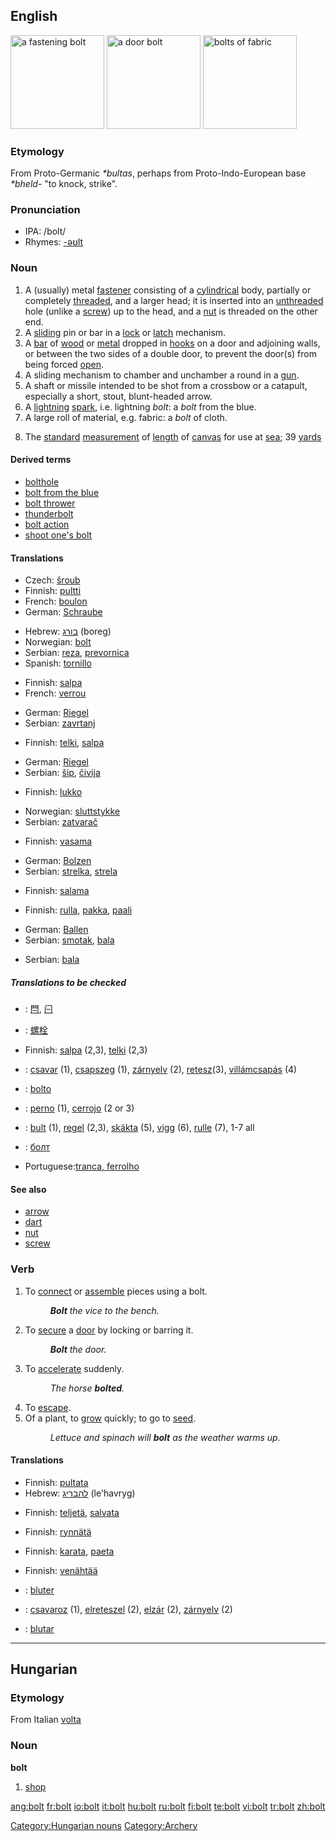 {{wikipedia}}
==English==
[[Image:Bolt-with-nut.jpg|thumb|right|150px|a fastening bolt]]
[[Image:Bolt_lock.jpg|thumb|right|150px|a door bolt]]
[[Image:Stoffballen2_fcm.jpg|thumb|right|150px|bolts of fabric]]
<!-- overlaps trans. table [[Image:Lightning3.jpg|thumb|right|150px|bolts of lightning]]-->

===Etymology===
From Proto-Germanic ''*bultas'', perhaps from Proto-Indo-European base ''*bheld-'' "to knock, strike".

===Pronunciation===
*IPA: /bolt/ {{audio|en-us-bolt.ogg|Audio (US)}}
*Rhymes: [[Rhymes:English:-əʊlt|-əʊlt]]

===Noun===
{{en-noun}}

# A (usually) metal [[fastener]] consisting of a [[cylindrical]] body, partially or completely [[threaded]], and a larger head; it is inserted into an [[unthreaded]] hole (unlike a [[screw]]) up to the head, and a [[nut]] is threaded on the other end.
# A [[slide|sliding]] pin or bar in a [[lock]] or [[latch]] mechanism.
# A [[bar]] of [[wood]] or [[metal]] dropped in [[hook]]s on a door and adjoining walls, or between the two sides of a double door, to prevent the door(s) from being forced [[open]].
# A sliding mechanism to chamber and unchamber a round in a [[gun]].
# A shaft or missile intended to be shot from a crossbow or a catapult, especially a short, stout, blunt-headed arrow.
# A [[lightning]] [[spark]], i.e. lightning ''bolt'': a ''bolt'' from the blue.
# A large roll of material, e.g. fabric: a ''bolt'' of cloth.
# {{nautical}} The [[standard]] [[measurement]] of [[length]] of [[canvas]] for use at [[sea]]; 39 [[yard]]s

====Derived terms====
*[[bolthole]]
*[[bolt from the blue]]
*[[bolt thrower]]
*[[thunderbolt]]
*[[bolt action]]
*[[shoot one's bolt]]

====Translations====
{{trans-top|metal fastener}}
*Czech: [[šroub]] {{m}}
*Finnish: [[pultti]]
*French: [[boulon]] {{m}}
*German: [[Schraube]] {{f}}
{{trans-mid}}
*Hebrew: [[בורג]] (boreg) {{m}}
*Norwegian: [[bolt]] {{m}}
*Serbian: [[reza]], [[prevornica]]
*Spanish: [[tornillo]] {{m}}
{{trans-bottom}}

{{trans-top|sliding pin or bar in a lock}}
*Finnish: [[salpa]]
*French: [[verrou]] {{m}}
{{trans-mid}}
*German: [[Riegel]] {{m}}
*Serbian: [[zavrtanj]]
{{trans-bottom}}

{{trans-top|bar to prevent a door from being forced open}}
*Finnish: [[telki]], [[salpa]]
{{trans-mid}}
*German: [[Riegel]] {{m}}
*Serbian: [[šip]], [[čivija]]
{{trans-bottom}}

{{trans-top|sliding mechanism to chamber and unchamber a round in a gun}}
*Finnish: [[lukko]]
{{trans-mid}}
*Norwegian: [[sluttstykke]] {{n}}
*Serbian: [[zatvarač]]
{{trans-bottom}}

{{trans-top|short, stout, blunt-headed arrow}}
*Finnish: [[vasama]]
{{trans-mid}}
*German: [[Bolzen]] {{m}}
*Serbian: [[strelka]], [[strela]]
{{trans-bottom}}

{{trans-top|lightning spark}}
*Finnish: [[salama]]
{{trans-mid}}
{{trans-bottom}}

{{trans-top|large roll of material}}
*Finnish: [[rulla]], [[pakka]], [[paali]]
{{trans-mid}}
*German: [[Ballen]] {{m}}
*Serbian: [[smotak]], [[bala]]
{{trans-bottom}}

{{trans-top|standard measure of length of canvas}}
*Serbian: [[bala]]
{{trans-mid}}
{{trans-bottom}}

=====Translations to be checked=====
{{checktrans}}
{{trans-top|Translations to be categorized}}
*{{ttbc|CJKV Characters}}: [[閂]], [[闩]]
*{{ttbc|Chinese}}: [[螺栓]]
*Finnish: [[salpa]] (2,3), [[telki]] (2,3)
*{{ttbc|Hungarian}}: [[csavar]] (1), [[csapszeg]] (1), [[zárnyelv]] (2), [[retesz]](3), [[villámcsapás]] (4)
{{trans-mid}}
*{{ttbc|Ido}}: [[bolto]]
*{{ttbc|Spanish}}: [[perno]] {{m}} (1), [[cerrojo]] {{m}} (2 or 3)
*{{ttbc|Swedish}}: [[bult]] (1), [[regel]] (2,3), [[skäkta]] (5), [[vigg]] (6), [[rulle]] (7), 1-7 all {{c}}
*{{ttbc|Ukrainian}}: [[болт]]
*Portuguese:[[tranca, ferrolho]]
{{trans-bottom}}

====See also====
*[[arrow]]
*[[dart]]
*[[nut]]
*[[screw]]

===Verb===
{{en-verb}}

# To [[connect]] or [[assemble]] pieces using a bolt.
#:'''''Bolt''' the vice to the bench.''
# To [[secure]] a [[door]] by locking or barring it.
#:'' '''Bolt''' the door.''
# To [[accelerate]] suddenly.
#:''The horse '''bolted'''.''
# To [[escape]].
# Of a plant, to [[grow]] quickly; to go to [[seed]].
#:''Lettuce and spinach will '''bolt''' as the weather warms up.''

====Translations====
{{trans-top|to connect pieces using a bolt}}
*Finnish: [[pultata]]
*Hebrew: [[להבריג]] (le'havryg)
{{trans-bottom}}

{{trans-top|to secure a door}}
*Finnish: [[teljetä]], [[salvata]]
{{trans-bottom}}

{{trans-top|to accelerate suddenly}}
*Finnish: [[rynnätä]]
{{trans-bottom}}

{{trans-top|to escape}}
*Finnish: [[karata]], [[paeta]]
{{trans-bottom}}

{{trans-top|of a plant, to grow quickly}}
*Finnish: [[venähtää]]
{{trans-bottom}}

{{checktrans}}
*{{ttbc|French}}: [[bluter]]
*{{ttbc|Hungarian}}: [[csavaroz]] (1), [[elreteszel]] (2), [[elzár]] (2), [[zárnyelv]] (2)
*{{ttbc|Ido}}: [[blutar]]

----

==Hungarian==

===Etymology===
From Italian [[volta]]

===Noun===
'''bolt'''

# [[shop]]

[[Category:Hungarian nouns]]
[[Category:Archery]]

[[ang:bolt]]
[[fr:bolt]]
[[io:bolt]]
[[it:bolt]]
[[hu:bolt]]
[[ru:bolt]]
[[fi:bolt]]
[[te:bolt]]
[[vi:bolt]]
[[tr:bolt]]
[[zh:bolt]]
